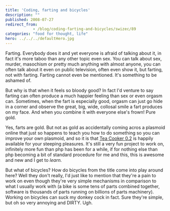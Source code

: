 ```yaml
---
title: 'Coding, farting and bicycles'
description: ""
published: 2008-07-27
redirect_from: 
            - /blog/coding-farting-and-bicycles/swizec/89
categories: "food for thought, life"
hero: ../../../defaultHero.jpg
---
```

Farting. Everybody does it and yet everyone is afraid of talking about it, in fact it's more taboo than any other topic even sex. You can talk about sex, murder, masochism or pretty much anything with almost anyone, you can often talk about it even on public television, often even show it, but farting, not with farting. Farting cannot even be mentioned. It's something to be ashamed of.

But why is that when it feels so bloody good? In fact I'd venture to say farting can often produce a much happier feeling than sex or even orgasm can. Sometimes, when the fart is especially good, orgasm can just go hide in a corner and observe the great, big, wide, collosal smile a fart produces on my face. And when you combine it with everyone else's frown! Pure gold.

Yes, farts are gold. But not as gold as accidentally coming acros a plasmoid online that just so happens to teach you how to do something so you can improve your own plasmoid, and so it is that [Tea Cooker 0.2](http://kde-look.org/content/show.php?content=85564) is happily available for your steeping pleasures. It's still a very fun project to work on, infinitely more fun than php has been for a while, if for nothing else than php becoming a bit of standard procedure for me and this, this is awesome and new and I get to _learn._

But what of bicycles? How do bicycles from the title come into play around here? Well they don't really, I'd just like to mention that they're a pain to work on even though they're very simple mechanisms in comparison to what I usually work with (a bike is some tens of parts combined together, software is thousands of parts running on billions of parts machinery). Working on bicycles can suck my donkey cock in fact. Sure they're simple, but oh so very annoying and DIRTY. Ugh.